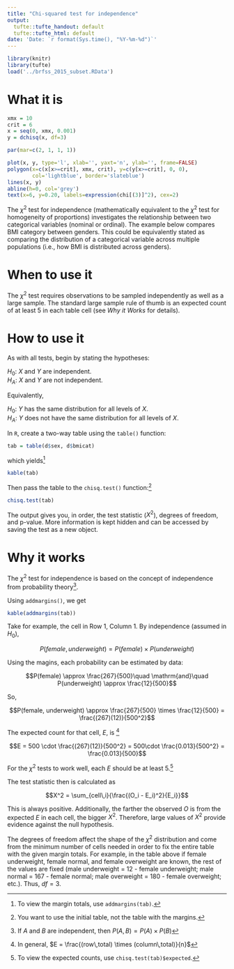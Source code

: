 ```yaml
---
title: "Chi-squared test for independence"
output:
  tufte::tufte_handout: default
  tufte::tufte_html: default
date: 'Date: `r format(Sys.time(), "%Y-%m-%d")`'
---
```


```r
library(knitr)
library(tufte)
load('../brfss_2015_subset.RData')
```

# What it is

```r
xmx = 10
crit = 6
x = seq(0, xmx, 0.001)
y = dchisq(x, df=3)

par(mar=c(2, 1, 1, 1))

plot(x, y, type='l', xlab='', yaxt='n', ylab='', frame=FALSE)
polygon(x=c(x[x>=crit], xmx, crit), y=c(y[x>=crit], 0, 0), 
        col='lightblue', border='slateblue')
lines(x, y)
abline(h=0, col='grey')
text(x=6, y=0.20, labels=expression(chi[(3)]^2), cex=2)
```

The $\chi^2$ test for independence (mathematically equivalent to the $\chi^2$ test for homogeneity of proportions) investigates the relationship between two categorical variables (nominal or ordinal). The example below compares BMI category between genders. This could be equivalently stated as comparing the distribution of a categorical variable across multiple populations (i.e., how BMI is distributed across genders).


# When to use it

The $\chi^2$ test requires observations to be sampled independently as well as a large sample.  The standard large sample rule of thumb is an expected count of at least 5 in each table cell (see *Why it Works* for details).


# How to use it

As with all tests, begin by stating the hypotheses:

$H_0$: $X$ and $Y$ are independent.  
$H_A$: $X$ and $Y$ are not independent.

Equivalently,

$H_0$: $Y$ has the same distribution for all levels of $X$.  
$H_A$: $Y$ does not have the same distribution for all levels of $X$.

In `R`, create a two-way table using the `table()` function:

```r
tab = table(d$sex, d$bmicat)
```

which yields^[To view the margin totals, use `addmargins(tab)`.]

```r
kable(tab)
```

Then pass the table to the `chisq.test()` function:^[You want to use the initial table, not the table with the margins.]

```r
chisq.test(tab)
```

The output gives you, in order, the test statistic ($X^2$), degrees of freedom, and p-value. More information is kept hidden and can be accessed by saving the test as a new object.


# Why it works

The $\chi^2$ test for independence is based on the concept of independence from probability theory^[If $A$ and $B$ are independent, then $P(A,B)=P(A)\times P(B)$].

Using `addmargins()`, we get

```r
kable(addmargins(tab))
```

Take for example, the cell in Row 1, Column 1. By independence (assumed in $H_0$), 

$$P(female, underweight) = P(female)\times P(underweight)$$

Using the magins, each probability can be estimated by data:

$$P(female) \approx \frac{267}{500}\quad \mathrm{and}\quad 
  P(underweight) \approx \frac{12}{500}$$

So, 

$$P(female, underweight) \approx \frac{267}{500} \times \frac{12}{500} = \frac{(267)(12)}{500^2}$$

The expected count for that cell, $E$, is ^[In general, $E = \frac{(row\,total) \times (column\,total)}{n}$]

$$E = 500 \cdot \frac{(267)(12)}{500^2} = 500\cdot \frac{0.013}{500^2} = \frac{0.013}{500}$$

For the $\chi^2$ tests to work well, each $E$ should be at least 5.^[To view the expected counts, use `chisq.test(tab)$expected`.]

The test statistic then is calculated as

$$X^2 = \sum_{cell\,i}{\frac{(O_i - E_i)^2}{E_i}}$$

This is always positive. Additionally, the farther the observed $O$ is from the expected $E$ in each cell, the bigger $X^2$. Therefore, large values of $X^2$ provide evidence against the null hypothesis.

The degrees of freedom affect the shape of the $\chi^2$ distribution and come from the minimum number of cells needed in order to fix the entire table with the given margin totals. For example, in the table above if female underweight, female normal, and female overweight are known, the rest of the values are fixed (male underweight = 12 - female underweight; male normal = 167 - female normal; male overweight = 180 - female overweight; etc.). Thus, $df=3$.
